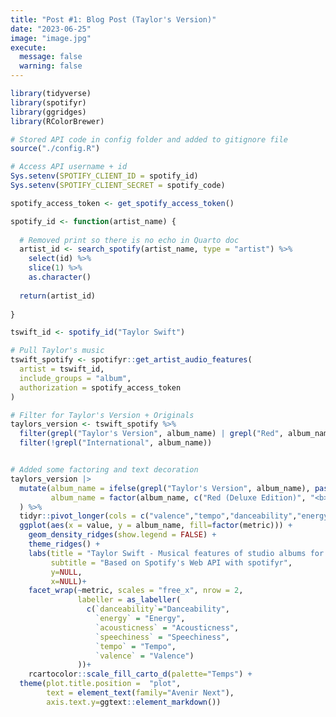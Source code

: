```yaml
---
title: "Post #1: Blog Post (Taylor's Version)"
date: "2023-06-25"
image: "image.jpg"
execute:
  message: false
  warning: false
---
```


<style>

#title-block-header {
  margin-block-end: 1rem;
  position: relative;
  margin-top: -1px;
  background: #f6ba52
}

#quarto-header > nav {
  background: #ffd180 !important;
}

.quarto-title-banner {
  margin-block-end: 1rem;
  position: relative;
  background: #ffd180
}

</style>

```r
library(tidyverse)
library(spotifyr)
library(ggridges)
library(RColorBrewer)

# Stored API code in config folder and added to gitignore file
source("./config.R")

# Access API username + id
Sys.setenv(SPOTIFY_CLIENT_ID = spotify_id)
Sys.setenv(SPOTIFY_CLIENT_SECRET = spotify_code)

spotify_access_token <- get_spotify_access_token()

spotify_id <- function(artist_name) {
  
  # Removed print so there is no echo in Quarto doc
  artist_id <- search_spotify(artist_name, type = "artist") %>%
    select(id) %>%
    slice(1) %>%
    as.character()
  
  return(artist_id)
   
}

tswift_id <- spotify_id("Taylor Swift")

# Pull Taylor's music
tswift_spotify <- spotifyr::get_artist_audio_features(
  artist = tswift_id,
  include_groups = "album",
  authorization = spotify_access_token
)

# Filter for Taylor's Version + Originals
taylors_version <- tswift_spotify %>%
  filter(grepl("Taylor's Version", album_name) | grepl("Red", album_name) | grepl("Fearless", album_name)) %>%
  filter(!grepl("International", album_name)) 


# Added some factoring and text decoration
taylors_version |>
  mutate(album_name = ifelse(grepl("Taylor's Version", album_name), paste0("<b>", album_name, "</b>"), album_name),
         album_name = factor(album_name, c("Red (Deluxe Edition)", "<b>Red (Taylor's Version)</b>", "Fearless (Platinum Edition)", "<b>Fearless (Taylor's Version)</b>"))
  ) %>%
  tidyr::pivot_longer(cols = c("valence","tempo","danceability","energy", "speechiness", "acousticness"), names_to = "metric") |>
  ggplot(aes(x = value, y = album_name, fill=factor(metric))) +
    geom_density_ridges(show.legend = FALSE) +
    theme_ridges() +
    labs(title = "Taylor Swift - Musical features of studio albums for original releases vs. re-recordings",
         subtitle = "Based on Spotify's Web API with spotifyr",
         y=NULL,
         x=NULL)+
    facet_wrap(~metric, scales = "free_x", nrow = 2,
               labeller = as_labeller(
                 c(`danceability`="Danceability", 
                   `energy` = "Energy",
                   `acousticness` = "Acousticness", 
                   `speechiness` = "Speechiness",
                   `tempo` = "Tempo", 
                   `valence` = "Valence")
               ))+
    rcartocolor::scale_fill_carto_d(palette="Temps") +
  theme(plot.title.position =  "plot",
        text = element_text(family="Avenir Next"),
        axis.text.y=ggtext::element_markdown())

```
